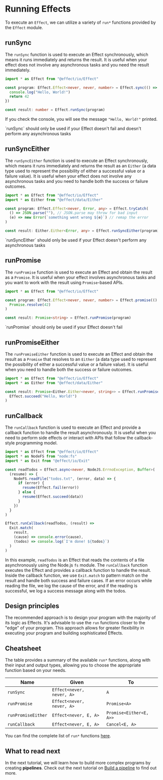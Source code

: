 
# Running Effects

To execute an `Effect`, we can utilize a variety of `run*` functions provided by the `Effect` module.

## runSync

The `runSync` function is used to execute an Effect synchronously, which means it runs immediately and returns the result.
It is useful when your effect does not involve any asynchronous tasks and you need the result immediately.

```ts
import * as Effect from "@effect/io/Effect"

const program: Effect.Effect<never, never, number> = Effect.sync(() => {
  console.log("Hello, World!")
  return 42
})

const result: number = Effect.runSync(program)
```

If you check the console, you will see the message `"Hello, World!"` printed.

<Callout type="warning">
  `runSync` should only be used if your Effect doesn't fail and doesn't perform
  any asynchronous tasks
</Callout>

## runSyncEither

The `runSyncEither` function is used to execute an Effect synchronously, which means it runs immediately and returns the result as an `Either`
(a data type used to represent the possibility of either a successful value or a failure value).
It is useful when your effect does not involve any asynchronous tasks and you need to handle both the success or failure outcomes.

```ts
import * as Effect from "@effect/io/Effect"
import * as Either from "@effect/data/Either"

const program: Effect.Effect<never, Error, any> = Effect.tryCatch(
  () => JSON.parse(""), // JSON.parse may throw for bad input
  (e) => new Error(`something went wrong ${e}`) // remap the error
)

const result: Either.Either<Error, any> = Effect.runSyncEither(program)
```

<Callout type="warning">
  `runSyncEither` should only be used if your Effect doesn't perform any
  asynchronous tasks
</Callout>

## runPromise

The `runPromise` function is used to execute an Effect and obtain the result as a `Promise`.
It is useful when your effect involves asynchronous tasks and you want to work with the result using `Promise`-based APIs.

```ts
import * as Effect from "@effect/io/Effect"

const program: Effect.Effect<never, never, number> = Effect.promise(() =>
  Promise.resolve(42)
)

const result: Promise<string> = Effect.runPromise(program)
```

<Callout type="warning">
  `runPromise` should only be used if your Effect doesn't fail
</Callout>

## runPromiseEither

The `runPromiseEither` function is used to execute an Effect and obtain the result as a `Promise` that resolves to an `Either`
(a data type used to represent the possibility of either a successful value or a failure value).
It is useful when you need to handle both the success or failure outcomes.

```ts
import * as Effect from "@effect/io/Effect"
import * as Either from "@effect/data/Either"

const result: Promise<Either.Either<never, string>> = Effect.runPromiseEither(
  Effect.succeed("Hello, World!")
)
```

## runCallback

The `runCallback` function is used to execute an Effect and provide a callback function to handle the result asynchronously.
It is useful when you need to perform side effects or interact with APIs that follow the callback-style programming model.

```ts
import * as Effect from "@effect/io/Effect"
import * as NodeFS from "node:fs"
import * as Exit from "@effect/io/Exit"

const readTodos = Effect.async<never, NodeJS.ErrnoException, Buffer>(
  (resume) => {
    NodeFS.readFile("todos.txt", (error, data) => {
      if (error) {
        resume(Effect.fail(error))
      } else {
        resume(Effect.succeed(data))
      }
    })
  }
)

Effect.runCallback(readTodos, (result) =>
  Exit.match(
    result,
    (cause) => console.error(cause),
    (todos) => console.log(`I'm done! ${todos}`)
  )
)
```

In this example, `readTodos` is an Effect that reads the contents of a file asynchronously using the Node.js `fs` module.
The `runCallback` function executes the Effect and provides a callback function to handle the result.
Inside the callback function, we use `Exit.match` to pattern match on the result and handle both success and failure cases.
If an error occurs while reading the file, we log the cause of the error, and if the reading is successful, we log a success message
along with the todos.

## Design principles

The recommended approach is to design your program with the majority of its logic as Effects. It's advisable to use the `run` functions closer to the "edge" of your program. This approach allows for greater flexibility in executing your program and building sophisticated Effects.

## Cheatsheet

The table provides a summary of the available `run*` functions, along with their input and output types, allowing you to choose the appropriate function based on your needs.

| **Name**           | **Given**                 | **To**                  |
| ------------------ | ------------------------- | ----------------------- |
| `runSync`          | `Effect<never, never, A>` | `A`                     |
| `runPromise`       | `Effect<never, never, A>` | `Promise<A>`            |
| `runPromiseEither` | `Effect<never, E, A>`     | `Promise<Either<E, A>>` |
| `runCallback`      | `Effect<never, E, A>`     | `Cancel<E, A>`          |

You can find the complete list of `run*` functions [here](https://effect-ts.github.io/io/modules/Effect.ts.html#execution).

## What to read next

In the next tutorial, we will learn how to build more complex programs by creating **pipelines**.
Check out the next tutorial on [Build a pipeline](pipeline) to find out more.
